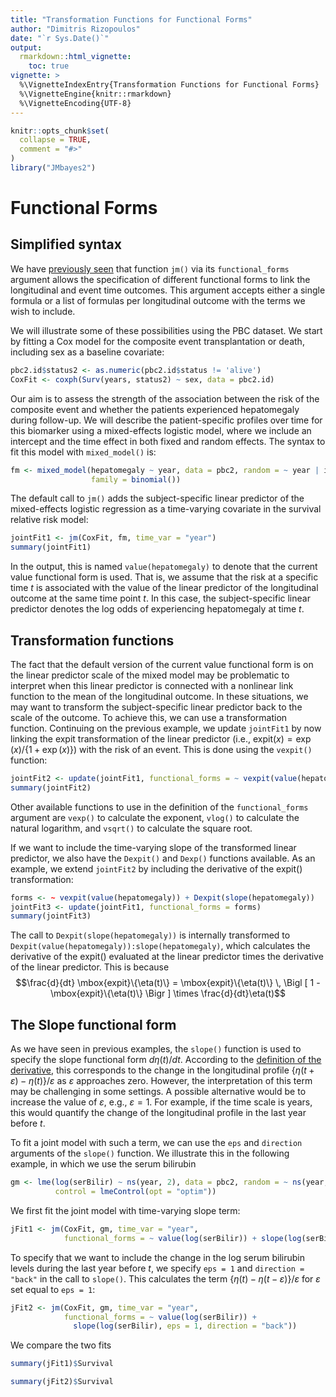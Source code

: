 ```yaml
---
title: "Transformation Functions for Functional Forms"
author: "Dimitris Rizopoulos"
date: "`r Sys.Date()`"
output:
  rmarkdown::html_vignette:
    toc: true
vignette: >
  %\VignetteIndexEntry{Transformation Functions for Functional Forms}
  %\VignetteEngine{knitr::rmarkdown}
  %\VignetteEncoding{UTF-8}
---
```


```r
knitr::opts_chunk$set(
  collapse = TRUE,
  comment = "#>"
)
library("JMbayes2")
```

# Functional Forms
## Simplified syntax
We have [previously seen](https://drizopoulos.github.io/JMbayes2/articles/JMbayes2.html#functional-forms-1) that function `jm()` via its `functional_forms` argument allows the specification of different functional forms to link the longitudinal and event time outcomes. This argument accepts either a single formula or a list of formulas per longitudinal outcome with the terms we wish to include.

We will illustrate some of these possibilities using the PBC dataset. We start by fitting a Cox model for the composite event transplantation or death, including sex as a baseline covariate:
```r
pbc2.id$status2 <- as.numeric(pbc2.id$status != 'alive')
CoxFit <- coxph(Surv(years, status2) ~ sex, data = pbc2.id)
```

Our aim is to assess the strength of the association between the risk of the composite event and whether the patients experienced hepatomegaly during follow-up. We will describe the patient-specific profiles over time for this biomarker using a mixed-effects logistic model, where we include an intercept and the time effect in both fixed and random effects. The syntax to fit this model with `mixed_model()` is:
```r
fm <- mixed_model(hepatomegaly ~ year, data = pbc2, random = ~ year | id, 
                  family = binomial())
```

The default call to `jm()` adds the subject-specific linear predictor of the mixed-effects logistic regression as a time-varying covariate in the survival relative risk model:
```r
jointFit1 <- jm(CoxFit, fm, time_var = "year")
summary(jointFit1)
```

In the output, this is named `value(hepatomegaly)` to denote that the current value functional form is used. That is, we assume that the risk at a specific time $t$ is associated with the value of the linear predictor of the longitudinal outcome at the same time point $t$. In this case, the subject-specific linear predictor denotes the log odds of experiencing hepatomegaly at time $t$.

## Transformation functions
The fact that the default version of the current value functional form is on the linear predictor scale of the mixed model may be problematic to interpret when this linear predictor is connected with a nonlinear link function to the mean of the longitudinal outcome. In these situations, we may want to transform the subject-specific linear predictor back to the scale of the outcome. To achieve this, we can use a transformation function. Continuing on the previous example, we update `jointFit1` by now linking the expit transformation of the linear predictor (i.e., $\mbox{expit}(x) = \exp(x) / \{1 + \exp(x)\}$) with the risk of an event. This is done using the `vexpit()` function:
```r
jointFit2 <- update(jointFit1, functional_forms = ~ vexpit(value(hepatomegaly)))
summary(jointFit2)
```

Other available functions to use in the definition of the `functional_forms` argument are `vexp()` to calculate the exponent, `vlog()` to calculate the natural logarithm, and `vsqrt()` to calculate the square root.

If we want to include the time-varying slope of the transformed linear predictor, we also have the `Dexpit()` and `Dexp()` functions available. As an example, we extend `jointFit2` by including the derivative of the $\mbox{expit}()$ transformation:
```r
forms <- ~ vexpit(value(hepatomegaly)) + Dexpit(slope(hepatomegaly))
jointFit3 <- update(jointFit1, functional_forms = forms)
summary(jointFit3)
```

The call to `Dexpit(slope(hepatomegaly))` is internally transformed to `Dexpit(value(hepatomegaly)):slope(hepatomegaly)`, which calculates the derivative of the $\mbox{expit}()$ evaluated at the linear predictor times the derivative of the linear predictor. This is because $$\frac{d}{dt} \mbox{expit}\{\eta(t)\} = \mbox{expit}\{\eta(t)\} \, \Bigl [ 1 - \mbox{expit}\{\eta(t)\} \Bigr ] \times \frac{d}{dt}\eta(t)$$

## The Slope functional form
As we have seen in previous examples, the `slope()` function is used to specify the slope functional form $d \eta(t)/dt$. According to the [definition of the derivative](https://en.wikipedia.org/wiki/Derivative#Rigorous_definition), this corresponds to the change in the longitudinal profile $\{\eta(t + \varepsilon) - \eta(t)\}/ \varepsilon$ as $\varepsilon$ approaches zero. However, the interpretation of this term may be challenging in some settings. A possible alternative would be to increase the value of $\varepsilon$, e.g., $\varepsilon = 1$. For example, if the time scale is years, this would quantify the change of the longitudinal profile in the last year before $t$.

To fit a joint model with such a term, we can use the `eps` and `direction` arguments of the `slope()` function. We illustrate this in the following example, in which we use the serum bilirubin
```r
gm <- lme(log(serBilir) ~ ns(year, 2), data = pbc2, random = ~ ns(year, 2) | id,
          control = lmeControl(opt = "optim"))
```

We first fit the joint model with time-varying slope term:
```r
jFit1 <- jm(CoxFit, gm, time_var = "year",
            functional_forms = ~ value(log(serBilir)) + slope(log(serBilir)))
```

To specify that we want to include the change in the log serum bilirubin levels during the last year before $t$, we specify `eps = 1` and `direction = "back"` in the call to `slope()`. This calculates the term $\{\eta(t) - \eta(t - \varepsilon)\} / \varepsilon$ for $\varepsilon$ set equal to `eps = 1`:
```r
jFit2 <- jm(CoxFit, gm, time_var = "year",
            functional_forms = ~ value(log(serBilir)) + 
              slope(log(serBilir), eps = 1, direction = "back"))
```

We compare the two fits
```r
summary(jFit1)$Survival

summary(jFit2)$Survival
```
